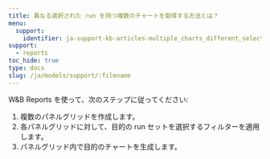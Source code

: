 ```yaml
---
title: 異なる選択された run を持つ複数のチャートを取得する方法とは？
menu:
  support:
    identifier: ja-support-kb-articles-multiple_charts_different_selected_runs
support:
  - reports
toc_hide: true
type: docs
slug: /ja/models/support/:filename
---
```

W&B Reports を使って、次のステップに従ってください:

1. 複数のパネルグリッドを作成します。
2. 各パネルグリッドに対して、目的の run セットを選択するフィルターを適用します。
3. パネルグリッド内で目的のチャートを生成します。